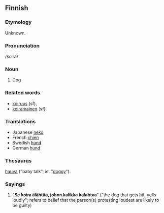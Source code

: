==Finnish==

===Etymology===
Unknown.
===Pronunciation===
/koira/
===Noun===
#Dog

===Related words=== 
*[[koiruus]] (sf), 
*[[koiramainen]] (sf).
===Translations===
*Japanese [[neko]]
*French [[chien]]
*Swedish [[hund]]
*German [[hund]]

===Thesaurus===
[[hauva]] ("baby talk", ie. "[[doggy]]").
=== Sayings ===
# "'''Se koira älähtää, johon kalikka kalahtaa'''" ("the dog that gets hit, yells loudly"; refers to belief that the person(s) protesting loudest are likely to be guilty)